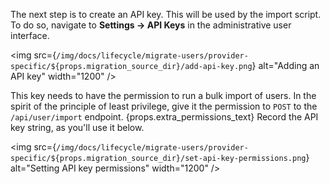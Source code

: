 The next step is to create an API key. This will be used by the import script. To do so, navigate to <strong>Settings -> API Keys</strong> in the administrative user interface.

<img src={`/img/docs/lifecycle/migrate-users/provider-specific/${props.migration_source_dir}/add-api-key.png`} alt="Adding an API key" width="1200" />

This key needs to have the permission to run a bulk import of users. In the spirit of the principle of least privilege, give it the permission to `POST` to the `/api/user/import` endpoint. {props.extra_permissions_text} Record the API key string, as you'll use it below.

<img src={`/img/docs/lifecycle/migrate-users/provider-specific/${props.migration_source_dir}/set-api-key-permissions.png`} alt="Setting API key permissions" width="1200" />

